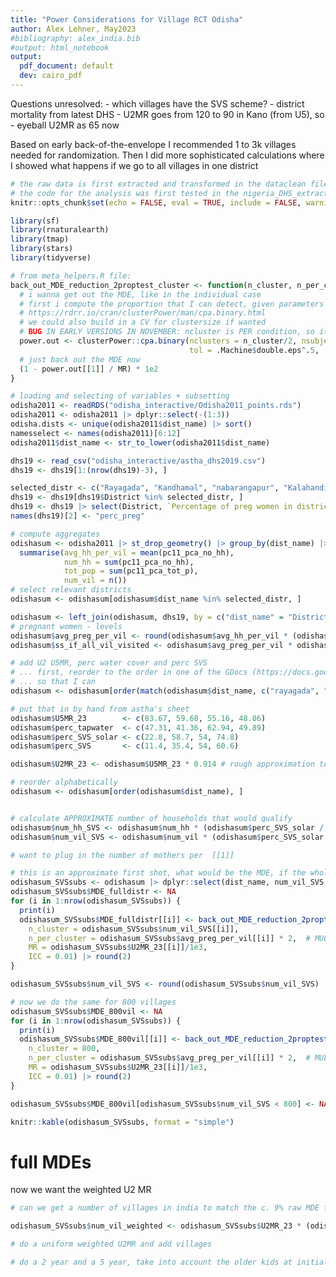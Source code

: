 ```yaml
---
title: "Power Considerations for Village RCT Odisha"
author: Alex Lehner, May2023
#bibliography: alex_india.bib
#output: html_notebook
output:
  pdf_document: default
  dev: cairo_pdf
---
```


Questions unresolved:
- which villages have the SVS scheme?
- district mortality from latest DHS
- U2MR goes from 120 to 90 in Kano (from U5), so 
- eyeball U2MR as 65 now

Based on early back-of-the-envelope I recommended 1 to 3k villages needed for randomization. Then I did more sophisticated calculations where I showed what happens if we go to all villages in one district



```r
# the raw data is first extracted and transformed in the dataclean file
# the code for the analysis was first tested in the nigeria_DHS_extraction_analysis.R script
knitr::opts_chunk$set(echo = FALSE, eval = TRUE, include = FALSE, warning = FALSE, message = FALSE)

library(sf)
library(rnaturalearth)
library(tmap)
library(stars)
library(tidyverse)

# from meta_helpers.R file:
back_out_MDE_reduction_2proptest_cluster <- function(n_cluster, n_per_cluster, MR, power_choice = .8, ICC_choice = .01, ...) {
  # i wanna get out the MDE, like in the individual case
  # first i compute the proportion that I can detect, given parameters
  # https://rdrr.io/cran/clusterPower/man/cpa.binary.html
  # we could also build in a CV for clustersize if wanted
  # BUG IN EARLY VERSIONS IN NOVEMBER: ncluster is PER condition, so it has to be divided 2
  power.out <- clusterPower::cpa.binary(nclusters = n_cluster/2, nsubjects = n_per_cluster, ICC = ICC_choice, p1 = MR, p1inc = TRUE, power = .8,
                                        tol = .Machine$double.eps^.5, ...)
  # just back out the MDE now
  (1 - power.out[[1]] / MR) * 1e2
}

# loading and selecting of variables + subsetting
odisha2011 <- readRDS("odisha_interactive/Odisha2011_points.rds")
odisha2011 <- odisha2011 |> dplyr::select(-(1:3))
odisha.dists <- unique(odisha2011$dist_name) |> sort()
namesselect <- names(odisha2011)[6:12]
odisha2011$dist_name <- str_to_lower(odisha2011$dist_name)

dhs19 <- read_csv("odisha_interactive/astha_dhs2019.csv")
dhs19 <- dhs19[1:(nrow(dhs19)-3), ]

selected_distr <- c("Rayagada", "Kandhamal", "nabarangapur", "Kalahandi") |> str_to_lower()
dhs19 <- dhs19[dhs19$District %in% selected_distr, ]
dhs19 <- dhs19 |> select(District, `Percentage of preg women in district`)
names(dhs19)[2] <- "perc_preg"

# compute aggregates
odishasum <- odisha2011 |> st_drop_geometry() |> group_by(dist_name) |> 
  summarise(avg_hh_per_vil = mean(pc11_pca_no_hh),
            num_hh = sum(pc11_pca_no_hh),
            tot_pop = sum(pc11_pca_tot_p),
            num_vil = n())
# select relevant districts
odishasum <- odishasum[odishasum$dist_name %in% selected_distr, ]

odishasum <- left_join(odishasum, dhs19, by = c("dist_name" = "District")) # merge
# pregnant women - levels
odishasum$avg_preg_per_vil <- round(odishasum$avg_hh_per_vil * (odishasum$perc_preg/100), 2)
odishasum$ss_if_all_vil_visited <- odishasum$avg_preg_per_vil * odishasum$num_vil

# add U2 U5MR, perc water cover and perc SVS
# ... first, reorder to the order in one of the GDocs (https://docs.google.com/spreadsheets/d/1876Ut6NbNp-tCwECXbtC4v6JQ0V_GG1F/edit#gid=1567497203)
# ... so that I can 
odishasum <- odishasum[order(match(odishasum$dist_name, c("rayagada", "kandhamal", "nabarangapur", "kalahandi"))), ]

# put that in by hand from astha's sheet
odishasum$U5MR_23        <- c(83.67, 59.68, 55.16, 48.86)
odishasum$perc_tapwater  <- c(47.31, 41.36, 62.94, 49.89)
odishasum$perc_SVS_solar <- c(22.8, 58.7, 54, 74.8)
odishasum$perc_SVS       <- c(11.4, 35.4, 54, 60.6)

odishasum$U2MR_23 <- odishasum$U5MR_23 * 0.914 # rough approximation to get at U2MR from Akito

# reorder alphabetically
odishasum <- odishasum[order(odishasum$dist_name), ]


# calculate APPROXIMATE number of households that would qualify
odishasum$num_hh_SVS <- odishasum$num_hh * (odishasum$perc_SVS_solar / 100)
odishasum$num_vil_SVS <- odishasum$num_vil * (odishasum$perc_SVS_solar / 100)

# want to plug in the number of mothers per  [[1]]

# this is an approximate first shot, what would be the MDE, if the whole district would be visitied
odishasum_SVSsubs <- odishasum |> dplyr::select(dist_name, num_vil_SVS, avg_preg_per_vil, U2MR_23)
odishasum_SVSsubs$MDE_fulldistr <- NA
for (i in 1:nrow(odishasum_SVSsubs)) {
  print(i)
  odishasum_SVSsubs$MDE_fulldistr[[i]] <- back_out_MDE_reduction_2proptest_cluster(
    n_cluster = odishasum_SVSsubs$num_vil_SVS[[i]], 
    n_per_cluster = odishasum_SVSsubs$avg_preg_per_vil[[i]] * 2,  # MULTIPLY BY TWO FOR A TWO YEAR STUDY (very approx!!)
    MR = odishasum_SVSsubs$U2MR_23[[i]]/1e3, 
    ICC = 0.01) |> round(2)
}

odishasum_SVSsubs$num_vil_SVS <- round(odishasum_SVSsubs$num_vil_SVS)

# now we do the same for 800 villages
odishasum_SVSsubs$MDE_800vil <- NA
for (i in 1:nrow(odishasum_SVSsubs)) {
  print(i)
  odishasum_SVSsubs$MDE_800vil[[i]] <- back_out_MDE_reduction_2proptest_cluster(
    n_cluster = 800, 
    n_per_cluster = odishasum_SVSsubs$avg_preg_per_vil[[i]] * 2,  # MULTIPLY BY TWO FOR A TWO YEAR STUDY (very approx!!)
    MR = odishasum_SVSsubs$U2MR_23[[i]]/1e3, 
    ICC = 0.01) |> round(2)
}

odishasum_SVSsubs$MDE_800vil[odishasum_SVSsubs$num_vil_SVS < 800] <- NA

knitr::kable(odishasum_SVSsubs, format = "simple")

```


# full MDEs

now we want the weighted U2 MR

```r
# can we get a number of villages in india to match the c. 9% raw MDE from the gw proposal?

odishasum_SVSsubs$num_vil_weighted <- odishasum_SVSsubs$U2MR_23 * (odishasum_SVSsubs$num_vil_SVS / sum(odishasum_SVSsubs$num_vil_SVS))

# do a uniform weighted U2MR and add villages

# do a 2 year and a 5 year, take into account the older kids at initial?


```



